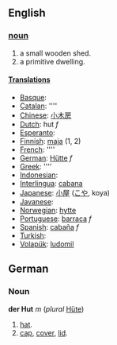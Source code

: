 ==English==
=== [[noun]] ===
#a small wooden shed.
#a primitive dwelling.

====[[Translation]]s====
*[[Basque]]: [[]]
*[[Catalan]]: [[]] ''''
*[[Chinese]]: [[小木房]]
*[[Dutch]]: hut ''f''
*[[Esperanto]]: [[]]
*[[Finnish]]: [[maja]] (1, 2)
*[[French]]: [[]] ''''
*[[German]]: [[Hütte]] ''f''
*[[Greek]]: [[]] ''''
*[[Indonesian]]: [[]]
*[[Interlingua]]: [[cabana]]
*[[Japanese]]: [[小屋]] ([[こや]], koya)
*[[Javanese]]: [[]]
*[[Norwegian]]: [[hytte]]
*[[Portuguese]]: [[barraca]] ''f''
*[[Spanish]]: [[cabaña]] ''f''
*[[Turkish]]: [[]]
*[[Volapük]]: [[ludomil]]

==German==
===Noun===
'''der Hut''' ''m'' (''plural'' [[Hüte]])
# [[hat]].
# [[cap]], [[cover]], [[lid]].